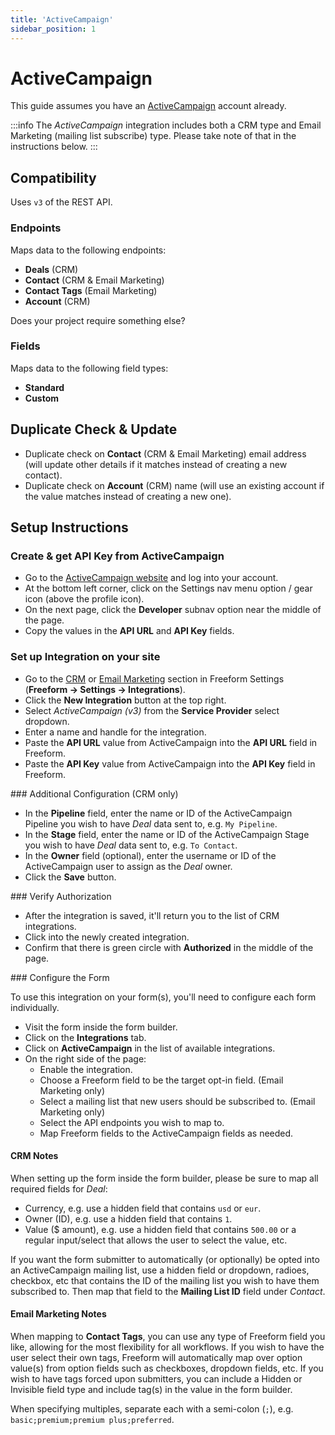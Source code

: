 ```yaml
---
title: 'ActiveCampaign'
sidebar_position: 1
---
```



# ActiveCampaign<Badge type="pro" text="Pro" />

This guide assumes you have an [ActiveCampaign](https://www.activecampaign.com) account already.

:::info
The _ActiveCampaign_ integration includes both a CRM type and Email Marketing (mailing list subscribe) type. Please take note of that in the instructions below.
:::

## Compatibility

Uses `v3` of the REST API.

### Endpoints

Maps data to the following endpoints:

- **Deals** (CRM)
- **Contact** (CRM & Email Marketing)
- **Contact Tags** (Email Marketing)
- **Account** (CRM)

Does your project require something else? &nbsp; <PrimaryButtonWithLink to='/support/' label='Contact Us' />

### Fields

Maps data to the following field types:

- **Standard**
- **Custom**

## Duplicate Check & Update

- Duplicate check on **Contact** (CRM & Email Marketing) email address (will update other details if it matches instead of creating a new contact).
- Duplicate check on **Account** (CRM) name (will use an existing account if the value matches instead of creating a new one).

## Setup Instructions

<VerticalStepWrapper>
<StepMarkdown>

### Create & get API Key from ActiveCampaign

- Go to the [ActiveCampaign website](https://www.activecampaign.com) and log into your account.
- At the bottom left corner, click on the Settings nav menu option / gear icon (above the profile icon).
- On the next page, click the **Developer** subnav option near the middle of the page.
- Copy the values in the **API URL** and **API Key** fields.

</StepMarkdown>
<StepMarkdown>

### Set up Integration on your site

- Go to the [CRM](../configuration/settings.mdx#crm) or [Email Marketing](../configuration/settings.mdx#email-marketing) section in Freeform Settings (**Freeform → Settings → Integrations**).
- Click the **New Integration** button at the top right.
- Select _ActiveCampaign (v3)_ from the **Service Provider** select dropdown.
- Enter a name and handle for the integration.
- Paste the **API URL** value from ActiveCampaign into the **API URL** field in Freeform.
- Paste the **API Key** value from ActiveCampaign into the **API Key** field in Freeform.

</StepMarkdown>
<StepMarkdown>
### Additional Configuration (CRM only)

- In the **Pipeline** field, enter the name or ID of the ActiveCampaign Pipeline you wish to have _Deal_ data sent to, e.g. `My Pipeline`.
- In the **Stage** field, enter the name or ID of the ActiveCampaign Stage you wish to have _Deal_ data sent to, e.g. `To Contact`.
- In the **Owner** field (optional), enter the username or ID of the ActiveCampaign user to assign as the _Deal_ owner.
- Click the **Save** button.

</StepMarkdown>
<StepMarkdown>
### Verify Authorization

- After the integration is saved, it'll return you to the list of CRM integrations.
- Click into the newly created integration.
- Confirm that there is green circle with **Authorized** in the middle of the page.

</StepMarkdown>
<StepMarkdown>
### Configure the Form

To use this integration on your form(s), you'll need to configure each form individually.

- Visit the form inside the form builder.
- Click on the **Integrations** tab.
- Click on **ActiveCampaign** in the list of available integrations.
- On the right side of the page:
  - Enable the integration.
  - Choose a Freeform field to be the target opt-in field. (Email Marketing only)
  - Select a mailing list that new users should be subscribed to. (Email Marketing only)
  - Select the API endpoints you wish to map to.
  - Map Freeform fields to the ActiveCampaign fields as needed.

</StepMarkdown>
</VerticalStepWrapper>

#### CRM Notes

When setting up the form inside the form builder, please be sure to map all required fields for _Deal_:

- Currency, e.g. use a hidden field that contains `usd` or `eur`.
- Owner (ID), e.g. use a hidden field that contains `1`.
- Value ($ amount), e.g. use a hidden field that contains `500.00` or a regular input/select that allows the user to select the value, etc.

If you want the form submitter to automatically (or optionally) be opted into an ActiveCampaign mailing list, use a hidden field or dropdown, radioes, checkbox, etc that contains the ID of the mailing list you wish to have them subscribed to. Then map that field to the **Mailing List ID** field under _Contact_.

#### Email Marketing Notes

When mapping to **Contact Tags**, you can use any type of Freeform field you like, allowing for the most flexibility for all workflows. If you wish to have the user select their own tags, Freeform will automatically map over option value(s) from option fields such as checkboxes, dropdown fields, etc. If you wish to have tags forced upon submitters, you can include a Hidden or Invisible field type and include tag(s) in the value in the form builder.

When specifying multiples, separate each with a semi-colon (`;`), e.g. `basic;premium;premium plus;preferred`.
